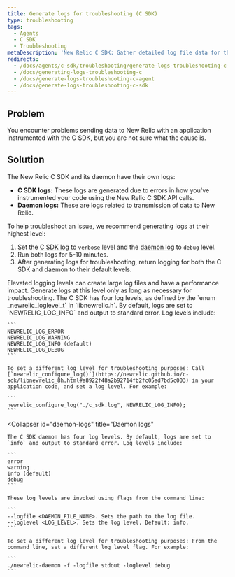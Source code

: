 ```yaml
---
title: Generate logs for troubleshooting (C SDK)
type: troubleshooting
tags:
  - Agents
  - C SDK
  - Troubleshooting
metaDescription: 'New Relic C SDK: Gather detailed log file data for the SDK and daemon to diagnose problems, then return logs to their default levels.'
redirects:
  - /docs/agents/c-sdk/troubleshooting/generate-logs-troubleshooting-c-sdk
  - /docs/generating-logs-troubleshooting-c
  - /docs/generate-logs-troubleshooting-c-agent
  - /docs/generate-logs-troubleshooting-c-sdk
---
```


## Problem

You encounter problems sending data to New Relic with an application instrumented with the C SDK, but you are not sure what the cause is.

## Solution

The New Relic C SDK and its daemon have their own logs:

* **C SDK logs:** These logs are generated due to errors in how you've instrumented your code using the New Relic C SDK API calls.
* **Daemon logs:** These are logs related to transmission of data to New Relic.

To help troubleshoot an issue, we recommend generating logs at their highest level:

1. Set the [C SDK log](#c-sdk-logs) to `verbose` level and the [daemon log](#daemon-logs) to `debug` level.
2. Run both logs for 5-10 minutes.
3. After generating logs for troubleshooting, return logging for both the C SDK and daemon to their default levels.

<Callout variant="caution">
  Elevated logging levels can create large log files and have a performance impact. Generate logs at this level only as long as necessary for troubleshooting.
</Callout>

<CollapserGroup>
  <Collapser
    id="c-sdk-logs"
    title="C SDK logs"
  >
    The C SDK has four log levels, as defined by the `enum _newrelic_loglevel_t` in `libnewrelic.h`. By default, logs are set to `NEWRELIC_LOG_INFO` and output to standard error. Log levels include:

    ```
    NEWRELIC_LOG_ERROR
    NEWRELIC_LOG_WARNING
    NEWRELIC_LOG_INFO (default)
    NEWRELIC_LOG_DEBUG
    ```

    To set a different log level for troubleshooting purposes: Call [`newrelic_configure_log()`](https://newrelic.github.io/c-sdk/libnewrelic_8h.html#a8922f48a2b92714fb2fc05ad7bd5c003) in your application code, and set a log level. For example:

    ```
    newrelic_configure_log("./c_sdk.log", NEWRELIC_LOG_INFO);
    ```
  </Collapser>

  <Collapser
    id="daemon-logs"
    title="Daemon logs"
  >
    The C SDK daemon has four log levels. By default, logs are set to `info` and output to standard error. Log levels include:

    ```
    error
    warning
    info (default)
    debug
    ```

    These log levels are invoked using flags from the command line:

    ```
    --logfile <DAEMON_FILE_NAME>. Sets the path to the log file.
    --loglevel <LOG_LEVEL>. Sets the log level. Default: info.
    ```

    To set a different log level for troubleshooting purposes: From the command line, set a different log level flag. For example:

    ```
    ./newrelic-daemon -f -logfile stdout -loglevel debug
    ```
  </Collapser>
</CollapserGroup>
